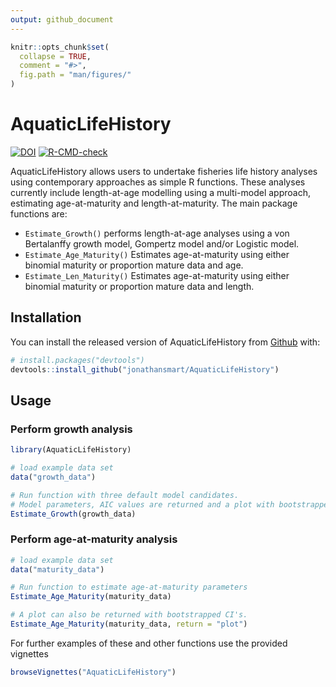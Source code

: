 ```yaml
---
output: github_document
---
```


<!-- README.md is generated from README.Rmd. Please edit that file -->

```r
knitr::opts_chunk$set(
  collapse = TRUE,
  comment = "#>",
  fig.path = "man/figures/"
)
```

# AquaticLifeHistory

<!-- badges: start -->
[![DOI](https://zenodo.org/badge/223704049.svg)](https://zenodo.org/badge/latestdoi/223704049)
[![R-CMD-check](https://github.com/jonathansmart/AquaticLifeHistory/actions/workflows/R-CMD-check.yaml/badge.svg)](https://github.com/jonathansmart/AquaticLifeHistory/actions/workflows/R-CMD-check.yaml)
<!-- badges: end -->

AquaticLifeHistory allows users to undertake fisheries life history analyses using contemporary approaches as simple R functions. These analyses currently include length-at-age modelling using a multi-model approach, estimating age-at-maturity and length-at-maturity. The main package functions are:

* `Estimate_Growth()` performs length-at-age analyses using a von Bertalanffy growth model, Gompertz model and/or Logistic model.
* `Estimate_Age_Maturity()` Estimates age-at-maturity using either binomial maturity or proportion mature data and age.
* `Estimate_Len_Maturity()` Estimates age-at-maturity using either binomial maturity or proportion mature data and length.

## Installation

You can install the released version of AquaticLifeHistory from [Github](https://github.com/jonathansmart/AquaticLifeHistory) with:


```r
# install.packages("devtools")
devtools::install_github("jonathansmart/AquaticLifeHistory")
```

## Usage

### Perform growth analysis 

```r
library(AquaticLifeHistory)

# load example data set
data("growth_data")

# Run function with three default model candidates.
# Model parameters, AIC values are returned and a plot with bootstrapped CI's is printed to examine fits.
Estimate_Growth(growth_data)
```

### Perform age-at-maturity analysis

```r
# load example data set
data("maturity_data")

# Run function to estimate age-at-maturity parameters
Estimate_Age_Maturity(maturity_data)

# A plot can also be returned with bootstrapped CI's.
Estimate_Age_Maturity(maturity_data, return = "plot")
```

For further examples of these and other functions use the provided vignettes
```r
browseVignettes("AquaticLifeHistory")
```
